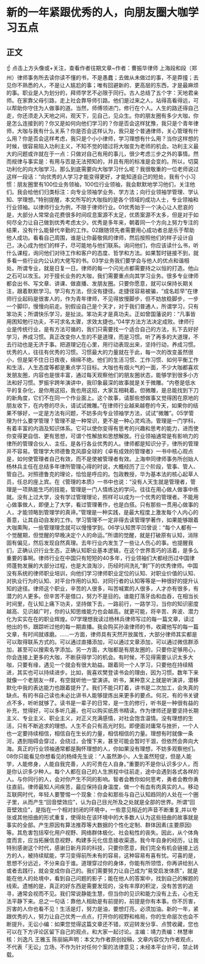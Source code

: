 # 新的一年紧跟优秀的人，向朋友圈大咖学习五点
## 正文
☝ 点击上方头像或+关注，查看作者往期文章~作者：曹振华律师 上海段和段（郑州）律师事务所去读你读不懂的书，不是愚蠢；去做从未做过的事，不是莽撞；去见你不熟悉的人，不是让人尴尬的事；唯有回避新的、更高层的东西，才是最麻烦的事。职业是人为划分的，拜师学艺不必限于同行。古人总结了五个字：天地君亲师。在家靠父母引路，走上社会靠导师引路。他们是过来之人，站得高看得远，可以帮助你守住为人做事的道。当然，师傅领进门，修行在个人。人生的路还得自己走，你还须走入天地之间，观天下，见自己，见众生。你的朋友圈有多少大咖，你是怎么连接到的？你又是如何向他们学习的？你是否会这样犹豫，我只是个青年律师，大咖与我有什么关系？你是否会这样认为，我只是个普通律师，关心管理有什么用？你是否会这样考虑，我只是个小小律师，学习理想有什么用？当你这样想的时候，很容易陷入功利主义，不知不觉的错过将大咖变为老师的机会。功利主义最大的问题或许就在于一点：只做对自己有用的事儿，很少考虑三步之外的事情。然而规律与事实是：有用与否是无法预知的，并且有用的标准是会变的。所以，切莫功利化的向大咖学习。那么到底需要向大咖学习什么呢？我很敬重的一位老师说过这样一段话：“向优秀的人学习才能变得更好，才能知道自己的短处，我有个小习惯：朋友圈里有100位业务领袖，100位行业领袖，我会默默地学习他们，关注他们。我会给他们归类标注：向专业领袖学业务、学方法；向行业领袖学管理、学认知、学理想。”特别提醒，本文所写的大咖指的是各个领域的成功人士，专业领袖和行业领袖。以律师行业为例，不限于律师行业。01优秀始于一个决心让人悲哀的是，大部分人常常会花费很多时间叹息案源不太足，优质案源不太多，但是对于如何尽全力让自己做到优秀考虑太少。优秀是多年来，朝着同一个方向上努力专注的结果，没有什么能替代辛勤的工作。02跟随领先者需要用心成功者总是乐于帮助他人成功。看看自己周围，谁是让你最敬佩的律师，然后按照他们的样子设计自己，决心成为他们的样子，尽可能地与他们联系。询问他们，你应该读什么书，听什么课程，询问他们对待工作和客户的态度、哲学和方法。如果暂时链接不到，就多看一些行业内公认的大佬写的书。03学业务我们要学会与他人的优点和谐相处。所谓专业，就是日复一日。律师的每一个闪光点都需要持之以恒的打造。他山之石可以攻玉。对于擅长业务的大咖，我们需要重点向其学习业务。很多专业律师都会出书、写文章、讲课、做直播、发朋友圈。只要你愿意，就可以保持长期关注，跟着默默学习。学习有方法，但没有捷径。走捷径容易被骗，“成名趁早”在律师行业起码是很害人的，作为青年律师，不见得放慢脚步，但不妨放稳脚步，一步一个脚印，慢慢向前走。别假设自己是个天才，对于我们普通人，所谓学习，只有笨功夫；所谓快乐学习，是扯淡。笨功夫才是真功夫。正如曾国藩说的：“凡事皆用困知勉行功夫，不可求名太骤，求效太捷也。”04学方法方法决定成败。律师行业是传统行业，是有方法可循的，我们只需要找一个适合自己的方法，扎下去好好学习，养成习惯。真正改变你人生的不是道理，而是习惯。听了再多的大道理，不去行动也是无济于事。把道理记在心里，用行动表现出来，坚持行动，养成习惯。优秀的人，往往有优秀的习惯。习惯最大的力量就在于此，每一次的改变虽然很小，但是架不住日日夜夜，绵绵不绝。他们的生活习惯、工作习惯、如何平衡工作和生活，人生态度等都是重点学习目标。大咖也有烟火气的一面，不少大咖都喜欢发朋友圈，内容也是很丰富，通过每天观察他们的朋友圈状态，能够学到很多小方法和好习惯。罗振宇跨年演讲中，我印象最深的故事就是关于微雕。“内卷是低水平的复杂化，是你用这招，我也用这招，大家互相耗着。但微雕，是总能找到下刀的新角度，它们不在同一个作业面上。这个故事，请那些想做事又觉得困在原地的朋友收下，在内卷的尽头，请试试微雕。”在律师行业越来越卷的今天，如果你的结果不够好，一定是方法有问题，不妨多向专业领袖学方法，试试“微雕”。05学管理为什么要学管理？管理不是一种常识，更不是一种心灵鸡汤。管理是一门学科，有着丰富的内涵及知识体系。它可以使你变得有思考的兴趣和思考的能力，进而使你变得更自信、更有思想，可谓个性解放和思想解放。行业领袖通常是有影响力的律所的管理合伙人、主任。是各行各业优秀的人。律师都是知识分子，律所的管理并不容易。管理学大师德鲁克风靡全球的《卓有成效的管理者》一书中核心观点是，如何使管理者自己有效，而不是使被管理者有效。上海申同律师事务所创始人杨林兵主任在总结多年律所管理心得的时说，大概经历了三个阶段，管事、管人、管自己。对照德鲁克的理论，恰恰是呼应的。包政教授，华为基本法的核心起草人员，任总的座上宾。在《管理的本质》一书中也说：“没有人天生就是管理者，管理是一项熟能生巧的技能，管理是一门人情练达的学问。往往在用心做人做事中练就。没有上过大学，没有学过管理理论，照样可以成为一个优秀的管理者。不能用心做事做人，即便上了大学，看过管理著作，也是白搭。只有那些一贯用心做事的人，才能领略到管理学的真谛。”管理是一种实践，是最大程度上激发每个人内心的善意，让其自动自发的工作。学习管理不一定非得去读管理学著作，如果能够跟着大咖熏陶，一些管理理念就可以慢慢学到。06学认知贾平凹曾说：“每个人都有一个觉醒期，但觉醒的早晚决定个人的命运。”所谓的觉醒，就是打破原有认知，消除固有偏见，然后发现自然真理。去年行业内发生了一些让人伤心的事。也提醒我们，正确认识行业生态，正确认知职业基本逻辑，在这个世界乖巧的活着，是多么重要的事啊。律师行业在中国只有短短的40多年，行业领袖们大都经历过中国律师蓬勃发展的大部分过程，也是大浪淘沙，历经时间洗礼“剩”下的优秀律师。中国没有系统的律师职业培训，向他们学习律师职业定位的认知、对职业价值的认知、对执业行为的认知、对平台作用的认知、对同行者的认知等等是一种很好的提升认知的途径。律师这个职业，辛苦的人很多，叫苦喊累的人很多，人才亦有很多，有潜力的人更多。但辛苦不是借口，努力不是目的。谁能打落牙齿和血吞，在相当长时间里，在认知上痛下功夫，坚持做下去，一路前行，一路学习，当你的知识密度越高、见识越广时，你的认知思维能力也会越高。就更可能，将辛苦、奔波、潜力化为实实在在的职业辉煌。07学理想我读过杨林兵律师写过的每一篇文章，读过他出的书，跟踪听过他的每一期直播。我会购买孙渝律师的书，收藏他写的每一篇文章，有时间就琢磨。……一方面，律师具有天然开放属性，大部分律师其实都是可以取得联系方式的。可以通过直播添加，可以通过文章添加，可以通过微信群添加，甚至可以搜索名字添加。另一方面，大咖都是有朋友圈的，只要你足够用心，你会连接上更多的大咖，不断获得学习的机会。有时候，不见得需要认识太多大咖，只要有缘，遇见一个就会有很大助益。跟着同一个人学习，只要他在持续精进，其实也可以持续进步。比如，我喜欢樊登读书会的理由，因为习惯。数年下来就像一个老朋友一样，有空就听他一堂演讲。听书，某种意义上就是听演讲，潜移默化中我的表达能力也跟着提升了。我们不能只盯着，讲书是二次加工，会失真的缺点。有的书自己读也未必比讲书人能够提炼出来更多的要点。何况，有的书关键点不多，听听就够了。读书是一辈子的日常，是一生的修行，听书是一种很有益的补充，觉得好，可以多听几遍，也可以购买纸质书精读。作为律师还是要坚持长期主义、专业主义、职业主义，对正义充满感情，对社会饱含温情。没有理想的生活，只有不断追求的理想。人生不会只有高光时刻。即便面对庸常与挫折，一个人也一定要持续相信，相信自在生长的力量，相信相信的力量。理想有时就像一条河，遇到阻碍会穿过，会绕过，会慢下来，甚至可能会暂时干涸，但依然会奔向大海。真正的行业领袖通常都是胸怀理想的人，你如果没有理想，不妨多观察他们。08你只能看见你想看见的杨绛先生说：“人虽然渺小，人生虽然短促，但是人能学，人能修身，人能自我完善，人的可贵在人自身。”重要的不是你认识多少人，而是你认识多少种人。每个人都在自己的人生旅程中往前走，途中会遇到各式各样的人。与你同行的人，会对你产生不同的影响。智者会教你如何思考，勇者会教你勇往直前。律师最知人间疾苦，最应保持自身温度，做一个有血有肉真实的人。移动互联网时代，年轻人要警惕一个现象：你会和那些与自己认知趋同的人处在一个圈子里，从而产生“回音壁效应”，认为自己目光所及之处就是全部的世界。所谓“回音壁效应”，是指在一个相对封闭的环境中，一些意见相近的声音不断重复,并以夸张或其他扭曲的形式重复，使得处在该环境中的大多数人认为这些扭曲的故事就是事实的全部。产生原因有算法推荐等大数据的个性化定制、群体因素(主要原因)等。其危害包括窄化用户视野、网络群体极化、社会粘性的丧失。因此，从个体角度而言，应当拓展信息视野，构建多元化信息接收渠道。我今年自身的经历，让我特别感谢这个时代，感谢日新月异的科技，只要你愿意，我们完全有机会链接上远方的人，被持续赋能，学习变得前所未有的容易，这种容易有喜有忧。可喜的是，思想不分远近，不分来自于谁。道理穿过你的身体，你能有所领悟，你再讲给别人或者去践行，就会变成你自己的。我们需要努力让自己成为“易受启发体质”，就是能在他人的处境中，看到自己问题的影子；能在他人的答案中，找到自己的解题的线索。遗憾的是，真正的好东西是需要发现的，没有丰厚的积淀，没有苦苦的追寻，通常会视而不见。我们常说静能生慧，但当你的见识和能力没有上去，心也无法平静下来。总之一句话：靠他人相助是有前提的，前提是你有本事。你不厉害，厉害的人你也看不见！生活是灯，努力是油，要想灯亮，必须加油。新的一年，紧跟优秀的人，努力让自己优秀一点点，打开你的视野和格局，你的生命层次也会不断提升。无讼小编：如果您觉得这篇文章还不错，欢迎转发分享、点赞收藏，您也可以在下方评论区留下自己的观点，和大家一起讨论。主编：靖力责编：林慧审核：刘逸凡 王雅玉 陈丽娟声明：本文为作者原创投稿，文章内容仅为作者观点，不代表「无讼」立场，不作为针对任何个案的法律意见；未经本平台许可，禁止转载。